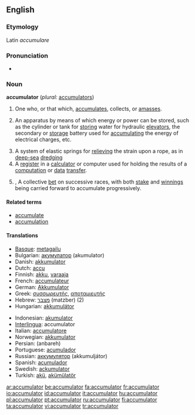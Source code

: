 ==English==

===Etymology===
Latin ''accumulare''

===Pronunciation===
* {{audio|en-us-accumulator.ogg|Audio (US)}}

===Noun===
'''accumulator''' (''plural:'' [[accumulators]])

# One who, or that which, [[accumulate]]s, collects, or [[amass]]es.
# {{mechanics}} An apparatus by means of which energy or power can be stored, such as the cylinder or tank for [[storing]] water for hydraulic [[elevators]], the secondary or [[storage]] battery used for [[accumulating]] the energy of electrical charges, etc.
# A system of elastic springs for [[relieving]] the strain upon a rope, as in [[deep-sea]] [[dredging]]
# A [[register]] in a [[calculator]] or computer used for holding the results of a [[computation]] or [[data]] [[transfer]].
# {{horse racing}}, {{British}} A collective [[bet]] on successive races, with both [[stake]] and [[winnings]] being carried forward to accumulate progressively.

====Related terms====
* [[accumulate]]
* [[accumulation]]

====Translations====
{{top}}
* [[Basque]]: [[metagailu]]
* Bulgarian: [[акумулатор]] (akumulator) {{m}}
* Danish: [[akkumulator]]
* Dutch: [[accu]]
* Finnish: [[akku]], [[varaaja]]
* French: [[accumulateur]] {{m}}
* German: [[Akkumulator]]
* Greek: [[συσσωρευτής]], [[αποταμιευτής]]
* Hebrew: [[מצבר]] (matzber) {{m}} (2)
* Hungarian: [[akkumulátor]]
{{mid}}
* Indonesian: [[akumulator]]
* [[Interlingua]]: accumulator
* Italian: [[accumulatore]] {{m}}
* Norwegian: [[akkumulator]]
* Persian: {{fa-Arab|[[انباره]]}} (anbareh)
* Portuguese: [[acumulador]] {{m}}
* Russian: [[аккумулятор]] (akkumuljátor) {{m}}
* Spanish: [[acumulador]] {{m}}
* Swedish: [[ackumulator]]
* Turkish: [[akü]], [[akümülatör]]
{{bottom}}

[[ar:accumulator]]
[[be:accumulator]]
[[fa:accumulator]]
[[fr:accumulator]]
[[io:accumulator]]
[[id:accumulator]]
[[it:accumulator]]
[[hu:accumulator]]
[[pl:accumulator]]
[[pt:accumulator]]
[[ru:accumulator]]
[[fi:accumulator]]
[[ta:accumulator]]
[[vi:accumulator]]
[[tr:accumulator]]